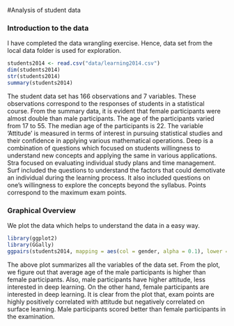 #Analysis of student data
<!-- comment out following text -->
<!-- *Describe the work you have done this week and summarize your learning.* -->

<!-- - Describe your work and results clearly. -->
<!-- - Assume the reader has an introductory course level understanding of writing and reading R code as well as statistical methods -->
<!-- - Assume the reader has no previous knowledge of your data or the more advanced methods you are using  -->

### Introduction to the data
I have completed the data wrangling exercise. Hence, data set from the local data folder is used for exploration.
```r
students2014 <- read.csv("data/learning2014.csv")
dim(students2014)
str(students2014)
summary(students2014)
```
The student data set has 166 observations and 7 variables. These observations correspond to the responses of students in a statistical course. From the summary data, it is evident that female participants were almost double than male participants. The age of the participants varied from 17 to 55. The median age of the participants is 22. The variable 'Attitude' is measured in terms of interest in pursuing statistical studies and their confidence in applying various mathematical operations. Deep is a combination of questions which focused on students willingness to understand new concepts and applying the same in various applications. Stra focused on evaluating individual study plans and time management. Surf included the questions to understand the factors that could demotivate an individual during the learning process. It also included questions on one's willingness to explore the concepts beyond the syllabus. Points correspond to the maximum exam points.

### Graphical Overview
We plot the data which helps to understand the data in a easy way.

```r
library(ggplot2)
library(GGally)
ggpairs(students2014, mapping = aes(col = gender, alpha = 0.1), lower = list(combo = wrap("facethist", bins = 20)))
```

The above plot summarizes all the variables of the data set. From the plot, we figure out that average age of the male participants is higher than female participants. Also, male participants have higher attitude, less interested in deep learning. On the other hand, female participants are interested in deep learning. It is clear from the plot that, exam points are highly positively correlated with attitude but negatively correlated on surface learning. Male participants scored better than female participants in the examination. 


